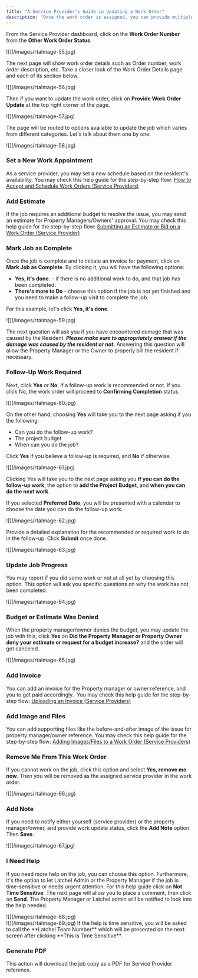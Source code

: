 ```yaml
---
title: "A Service Provider's Guide in Updating a Work Order"
description: "Once the work order is assigned, you can provide multiple updates on it. This guide will provide information on these work order updates."
---
```


From the Service Provider dashboard, click on the **Work Order Number** from the **Other Work Order Status**.

<Frame>
  ![](/images/rtaImage-55.jpg)
</Frame>

The next page will show work order details such as Order number, work order description, etc. Take a closer look of the Work Order Details page and each of its section below.

<Frame>
  ![](/images/rtaImage-56.jpg)
</Frame>

Then if you want to update the work order, click on **Provide Work Order Update** at the top right corner of the page.

<Frame>
  ![](/images/rtaImage-57.jpg)
</Frame>

The page will be routed to options available to update the job which varies from different categories. Let's talk about them one by one.

<Frame>
  ![](/images/rtaImage-58.jpg)
</Frame>

### **Set a New Work Appointment**

As a service provider, you may set a new schedule based on the resident's availability. You may check this help guide for the step-by-step flow: [How to Accept and Schedule Work Orders (Service Providers)](/s/topic/0TO5e000000h9wpGAA/How-to-Accept-and-Schedule-Work-Orders)

### **Add Estimate**

If the job requires an additional budget to resolve the issue, you may send an estimate for Property Managers/Owners' approval. You may check this help guide for the step-by-step flow: [Submitting an Estimate or Bid on a Work Order (Service Provider)](/s/topic/0TO5e000000h9wpGAA/How-Can-a-Service-Provider-Submit-an-Estimate-or-a-Bid)

### **Mark Job as Complete**

Once the job is complete and to initiate an invoice for payment, click on **Mark Job as Complete**. By clicking it, you will have the following options:

- **Yes, it's done.** - if there is no additional work to do, and that job has been completed.
- **There's more to Do** - choose this option if the job is not yet finished and you need to make a follow-up visit to complete the job.

For this example, let's click **Yes, it's done**.

<Frame>
  ![](/images/rtaImage-59.jpg)
</Frame>

The next question will ask you if you have encountered damage that was caused by the Resident. **_Please make sure to appropriately answer if the damage was caused by the resident or not._**  Answering this question will allow the Property Manager or the Owner to properly bill the resident if necessary.

### **Follow-Up Work Required**

Next, click **Yes** or **No**, if a follow-up work is recommended or not. If you click No, the work order will proceed to **Confirming Completion** status.

<Frame>
  ![](/images/rtaImage-60.jpg)
</Frame>

On the other hand, choosing **Yes** will take you to the next page asking if you the following:

- Can you do the follow-up work?
- The project budget
- When can you do the job?

Click **Yes** if you believe a follow-up is required, and **No** if otherwise.

<Frame>
  ![](/images/rtaImage-61.jpg)
</Frame>

Clicking Yes will take you to the next page asking you **if you can do the follow-up work**, the option to **add the Project Budget**, and **when you can do the next work**. 

If you selected **Preferred Date**, you will be presented with a calendar to choose the date you can do the follow-up work.

<Frame>
  ![](/images/rtaImage-62.jpg)
</Frame>

Provide a detailed explanation for the recommended or required work to do in the follow-up. Click **Submit** once done.

<Frame>
  ![](/images/rtaImage-63.jpg)
</Frame>

### **Update Job Progress**

You may report if you did some work or not at all yet by choosing this option. This option will ask you specific questions on why the work has not been completed. 

<Frame>
  ![](/images/rtaImage-64.jpg)
</Frame>

### **Budget or Estimate Was Denied**

When the property manager/owner denies the budget, you may update the job with this, click **Yes** on **Did the Property Manager or Property Owner deny your estimate or request for a budget increase?** and the order will get canceled.

<Frame>
  ![](/images/rtaImage-65.jpg)
</Frame>

### **Add Invoice**

You can add an invoice for the Property manager or owner reference, and you to get paid accordingly.  You may check this help guide for the step-by-step flow: [Uploading an Invoice (Service Providers)](/s/topic/0TO5e000000h9wpGAA/How-to-Upload-an-Invoice)

### **Add Image and Files**

You can add supporting files like the before-and-after image of the issue for property manager/owner reference. You may check this help guide for the step-by-step flow: [Adding Images/Files to a Work Order (Service Providers)](/s/topic/0TO5e000000h9wpGAA/How-to-Add-Images-Files-to-a-Work-Order)

### **Remove Me From This Work Order**

If you cannot work on the job, click this option and select **Yes, remove me now**. Then you will be removed as the assigned service provider in the work order. 

<Frame>
  ![](/images/rtaImage-66.jpg)
</Frame>

### **Add Note**

If you need to notify either yourself (service provider) or the property manager/owner, and provide work update status, click the **Add Note** option. Then **Save**.

<Frame>
  ![](/images/rtaImage-67.jpg)
</Frame>

### **I Need Help**

If you need more help on the job, you can choose this option. Furthermore, it's the option to let Latchel Admin or the Property Manager if the job is time-sensitive or needs urgent attention. For this help guide click on **Not Time Sensitive**. The next page will allow you to place a comment, then click on **Send**. The Property Manager or Latchel admin will be notified to look into the help needed. 

<Frame>
  ![](/images/rtaImage-68.jpg)
</Frame>

<br />

<Frame>
  ![](/images/rtaImage-69.jpg)
</Frame>

<Info>
  If the help is time sensitive, you will be asked to call the **Latchel Team Number** which will be presented on the next screen after clicking **This is Time Sensitive**.
</Info>

### **Generate PDF**

This action will download the job copy as a PDF for Service Provider reference.